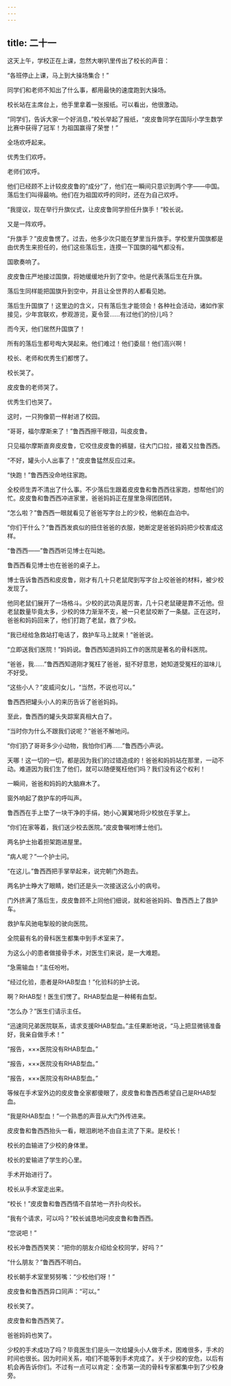 ```yaml
---
---
---
```

title: 二十一
---




这天上午，学校正在上课，忽然大喇叭里传出了校长的声音：

“各班停止上课，马上到大操场集合！”

同学们和老师不知出了什么事，都用最快的速度跑到大操场。

校长站在主席台上，他手里拿着一张报纸。可以看出，他很激动。

“同学们，告诉大家一个好消息，”校长举起了报纸，“皮皮鲁同学在国际小学生数学比赛中获得了冠军！为祖国赢得了荣誉！”

全场欢呼起来。

优秀生们欢呼。

老师们欢呼。

他们已经顾不上计较皮皮鲁的“成分”了，他们在一瞬间只意识到两个字——中国。落后生们叫得最响。他们在为祖国欢呼的同时，还在为自己欢呼。

“我提议，现在举行升旗仪式，让皮皮鲁同学担任升旗手！”校长说。

又是一阵欢呼。

“升旗手？”皮皮鲁愣了。过去，他多少次只能在梦里当升旗手。学校里升国旗都是由优秀生来担任的，他们这些落后生，连摸一下国旗的福气都没有。

国歌奏响了。

皮皮鲁庄严地接过国旗，将她缓缓地升到了空中。他是代表落后生在升旗。

落后生同样能把国旗升到空中，并且让全世界的人都看见她。

落后生升国旗了！这里边的含义，只有落后生才能领会！各种社会活动，诸如作家接见，少年宫联欢，参观游览，夏令营……有过他们的份儿吗？

而今天，他们居然升国旗了！

所有的落后生都号啕大哭起来。他们难过！他们委屈！他们高兴啊！

校长、老师和优秀生们都愣了。

校长哭了。

皮皮鲁的老师哭了。

优秀生们也哭了。

这时，一只狗像箭一样射进了校园。

“哥哥，福尔摩斯来了！”鲁西西擦干眼泪，叫皮皮鲁。

只见福尔摩斯直奔皮皮鲁，它咬住皮皮鲁的裤腿，往大门口拉，接着又拉鲁西西。

“不好，罐头小人出事了！”皮皮鲁猛然反应过来。

“快跑！”鲁西西没命地往家跑。

全校师生弄不清出了什么事。不少落后生跟着皮皮鲁和鲁西西往家跑，想帮他们的忙。皮皮鲁和鲁西西冲进家里，爸爸妈妈正在屋里急得团团转。

“怎么啦？”鲁西西一眼就看见了爸爸写字台上的少校，他躺在血泊中。





“你们干什么？”鲁西西发疯似的扭住爸爸的衣服，她断定是爸爸妈妈把少校害成这样。

“鲁西西——”鲁西西听见博士在叫她。

鲁西西看见博士也在爸爸的桌子上。

博士告诉鲁西西和皮皮鲁，刚才有几十只老鼠爬到写字台上咬爸爸的材料，被少校发现了。

他同老鼠们展开了一场格斗。少校的武功真是厉害，几十只老鼠硬是靠不近他。但老鼠数量毕竟太多，少校的体力渐渐不支，被一只老鼠咬断了一条腿。正在这时，爸爸和妈妈回来了，他们打跑了老鼠，救了少校。

“我已经给急救站打电话了，救护车马上就来！”爸爸说。

“立即送我们医院！”妈妈说。鲁西西知道妈妈工作的医院是著名的骨科医院。

“爸爸，我……”鲁西西知道刚才冤枉了爸爸，挺不好意思，她知道受冤枉的滋味儿不好受。

“这些小人？”皮威问女儿，“当然，不说也可以。”

鲁西西把罐头小人的来历告诉了爸爸妈妈。

至此，鲁西西的罐头失踪案真相大白了。

“当时你为什么不跟我们说呢？”爸爸不解地问。

“你们扔了哥哥多少小动物，我怕你们再……”鲁西西小声说。

天哪！这一切的一切，都是因为我们的过错造成的！爸爸和妈妈站在那里，一动不动。难道因为我们生了他们，就可以随便冤枉他们吗？我们没有这个权利！

一瞬间，爸爸和妈妈的大脑麻木了。

窗外响起了救护车的呼叫声。

鲁西西在手上垫了一块干净的手绢，她小心翼翼地将少校放在手掌上。

“你们在家等着，我们送少校去医院。”皮皮鲁嘱咐博士他们。

两名护士抬着担架跑进屋里。

“病人呢？”一个护士问。

“在这儿。”鲁西西把手掌举起来，说完朝门外跑去。

两名护士睁大了眼睛，她们还是头一次接送这么小的病号。

门外挤满了落后生，皮皮鲁顾不上同他们细说，就和爸爸妈妈、鲁西西上了救护车。

救护车风驰电掣般的驶向医院。

全院最有名的骨科医生都集中到手术室来了。

为这么小的患者做接骨手术，对医生们来说，是一大难题。

“急需输血！”主任吩咐。

“经过化验，患者是RHAB型血！”化验科的护士说。

啊？RHAB型！医生们愣了。RHAB型血是一种稀有血型。

“怎么办？”医生们请示主任。

“迅速同兄弟医院联系，请求支援RHAB型血。”主任果断地说，“马上把显微镜准备好，我亲自做手术！”

“报告，×××医院没有RHAB型血。”

“报告，×××医院没有RHAB型血。”

“报告，×××医院没有RHAB型血。”

等候在手术室外边的皮皮鲁全家都傻眼了，皮皮鲁和鲁西西希望自己是RHAB型血。

“我是RHAB型血！”一个熟悉的声音从大门外传进来。

皮皮鲁和鲁西西抬头一看，眼泪刷地不由自主流了下来。是校长！

校长的血输进了少校的身体里。

校长的爱输进了学生的心里。

手术开始进行了。

校长从手术室走出来。

“校长！”皮皮鲁和鲁西西情不自禁地一齐扑向校长。

“我有个请求，可以吗？”校长诚恳地问皮皮鲁和鲁西西。

“您说吧！”

校长冲鲁西西笑笑：“把你的朋友介绍给全校同学，好吗？”

“什么朋友？”鲁西西不明白。

校长朝手术室里努努嘴：“少校他们呀！”

皮皮鲁和鲁西西异口同声：“可以。”

校长笑了。

皮皮鲁和鲁西西笑了。

爸爸妈妈也笑了。

少校的手术成功了吗？毕竟医生们是头一次给罐头小人做手术，困难很多，手术的时间也很长。因为时间关系，咱们不能等到手术完成了。关于少校的安危，以后有机会再告诉你们。不过有一点可以肯定：全市第一流的骨科专家都集中到了少校身旁。